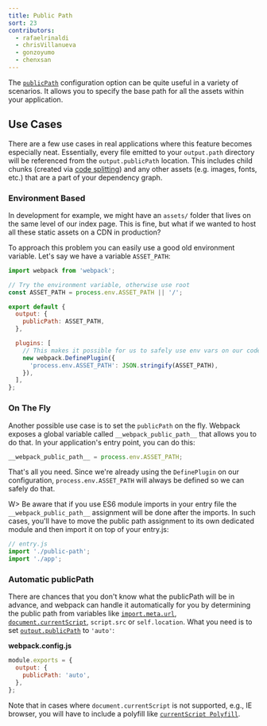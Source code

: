 ```yaml
---
title: Public Path
sort: 23
contributors:
  - rafaelrinaldi
  - chrisVillanueva
  - gonzoyumo
  - chenxsan
---
```


The [`publicPath`](/configuration/output/#outputpublicpath) configuration option can be quite useful in a variety of scenarios. It allows you to specify the base path for all the assets within your application.

## Use Cases

There are a few use cases in real applications where this feature becomes especially neat. Essentially, every file emitted to your `output.path` directory will be referenced from the `output.publicPath` location. This includes child chunks (created via [code splitting](/guides/code-splitting/)) and any other assets (e.g. images, fonts, etc.) that are a part of your dependency graph.

### Environment Based

In development for example, we might have an `assets/` folder that lives on the same level of our index page. This is fine, but what if we wanted to host all these static assets on a CDN in production?

To approach this problem you can easily use a good old environment variable. Let's say we have a variable `ASSET_PATH`:

```js
import webpack from 'webpack';

// Try the environment variable, otherwise use root
const ASSET_PATH = process.env.ASSET_PATH || '/';

export default {
  output: {
    publicPath: ASSET_PATH,
  },

  plugins: [
    // This makes it possible for us to safely use env vars on our code
    new webpack.DefinePlugin({
      'process.env.ASSET_PATH': JSON.stringify(ASSET_PATH),
    }),
  ],
};
```

### On The Fly

Another possible use case is to set the `publicPath` on the fly. Webpack exposes a global variable called `__webpack_public_path__` that allows you to do that. In your application's entry point, you can do this:

```js
__webpack_public_path__ = process.env.ASSET_PATH;
```

That's all you need. Since we're already using the `DefinePlugin` on our
configuration, `process.env.ASSET_PATH` will always be defined so we can safely
do that.

W> Be aware that if you use ES6 module imports in your entry file the `__webpack_public_path__` assignment will be done after the imports. In such cases, you'll have to move the public path assignment to its own dedicated module and then import it on top of your entry.js:

```js
// entry.js
import './public-path';
import './app';
```

### Automatic publicPath

There are chances that you don't know what the publicPath will be in advance, and webpack can handle it automatically for you by determining the public path from variables like [`import.meta.url`](/api/module-variables/#importmetaurl), [`document.currentScript`](https://developer.mozilla.org/en-US/docs/Web/API/Document/currentScript), `script.src` or `self.location`. What you need is to set [`output.publicPath`](/configuration/output/#outputpublicpath) to `'auto'`:

**webpack.config.js**

```js
module.exports = {
  output: {
    publicPath: 'auto',
  },
};
```

Note that in cases where `document.currentScript` is not supported, e.g., IE browser, you will have to include a polyfill like [`currentScript Polyfill`](https://github.com/amiller-gh/currentScript-polyfill).

